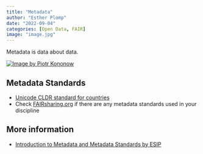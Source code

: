 ```yaml
---
title: "Metadata"
author: "Esther Plomp"
date: "2022-09-04"
categories: [Open Data, FAIR]
image: "image.jpg"
---
```


Metadata is data about data.

[![Image by Piotr Kononow](https://pbs.twimg.com/media/FTLi4U2WIAAQdC9.png){fig-alt="An image with three bottles with coloured substances and labels. The content of the bottles is the data, and the labels are the metadata. This is helpful information if you want to distinguish between a bottle with labels that say: Juice, Oil and a skull."}](https://twitter.com/aabella/status/1527533226574680064)

## Metadata Standards

-   [Unicode CLDR standard for countries](https://github.com/unicode-org/cldr-json/tree/main)
-   Check [FAIRsharing.org](https://fairsharing.org/) if there are any metadata standards used in your discipline

## More information

-   [Introduction to Metadata and Metadata Standards by ESIP](https://commons.esipfed.org/node/1422)
